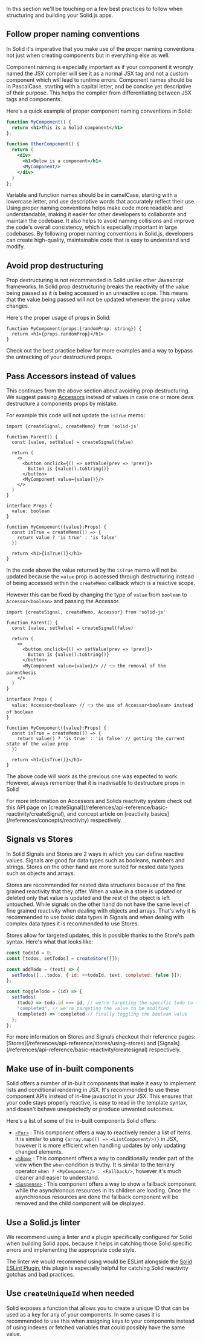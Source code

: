 
<Title>Solid Best Practices</Title>

In this section we'll be touching on a few best practices to follow when structuring and building your Solid.js apps. 

## Follow proper naming conventions

In Solid it's imperative that you make use of the proper naming conventions not just when creating components but in everything else as well.

Component naming is especially important as if your component it wrongly named the JSX compiler will see it as a normal JSX tag and not a custom component which will lead to runtime errors. Component names should be in PascalCase, starting with a capital letter, and be concise yet descriptive of their purpose. This helps the compiler from differentiating between JSX tags and components.

Here's a quick example of proper component naming conventions in Solid:

```jsx
function MyComponent() {
  return <h1>This is a Solid component</h1>
};

function OtherComponent() {
  return (
    <div>
      <h1>Below is a component</h1>
      <MyComponent/>
    </div>
  )
};
```

Variable and function names should be in camelCase, starting with a lowercase letter, and use descriptive words that accurately reflect their use. Using proper naming conventions helps make code more readable and understandable, making it easier for other developers to collaborate and maintain the codebase. It also helps to avoid naming collisions and improve the code's overall consistency, which is especially important in large codebases. By following proper naming conventions in Solid.js, developers can create high-quality, maintainable code that is easy to understand and modify.

## Avoid prop destructuring

Prop destructuring is not recommended in Solid unlike other Javascript frameworks. In Solid prop destructuring breaks the reactivity of the value being passed as it is being accessed in an unreactive scope. This means that the value being passed will not be updated whenever the proxy value changes.

Here's the proper usage of props in Solid:

```tsx
function MyComponent(props:{randomProp: string}) {
  return <h1>{props.randomProp}</h1>
}
```

Check out the best practice below for more examples and a way to bypass the untracking of your destructured props.

## Pass Accessors instead of values

This continues from the above section about avoiding prop destructuring. We suggest passing [Accessors](#TODO) instead of values in case one or more devs destructure a components props by mistake.

For example this code will not update the `isTrue` memo:

```tsx
import {createSignal, createMemo} from 'solid-js'

function Parent() {
  const [value, setValue] = createSignal(false)  

  return (
    <>
      <button onclick={() => setValue(prev => !prev)}>
        Button is {value().toString()}
      </button>
      <MyComponent value={value()}/>
    </>
  )
}

interface Props {
  value: boolean
}

function MyComponent({value}:Props) {
  const isTrue = createMemo(() => {
    return value ? 'is true' : 'is false'
  })

  return <h1>{isTrue()}</h1>
}
```

In the code above the value returned by the `isTrue` memo will not be updated because the `value` prop is accessed through destructuring instead of being accessed within the `createMemo` callback which is a reactive scope.

However this can be fixed by changing the type of `value` from `boolean` to `Accessor<boolean>` and passing the Accessor.

```tsx
import {createSignal, createMemo, Accessor} from 'solid-js'

function Parent() {
  const [value, setValue] = createSignal(false)  

  return (
    <>
      <button onclick={() => setValue(prev => !prev)}>
        Button is {value().toString()}
      </button>
      <MyComponent value={value}/> // 👈 the removal of the parenthesis 
    </>
  )
}

interface Props {
  value: Accessor<boolean> // 👈 the use of Accessor<boolean> instead of boolean
}

function MyComponent({value}:Props) {
  const isTrue = createMemo(() => {
    return value() ? 'is true' : 'is false' // getting the current state of the value prop
  })

  return <h1>{isTrue()}</h1>
}
```

The above code will work as the previous one was expected to work. However, always remember that it is inadvisable to destructure props in Solid

<Aside>
  For more information on Accessors and Solids reactivity system check out this API page on [createSignal](/references/api-reference/basic-reactivity/createSignal), and concept article on [reactivity basics](/references/concepts/reactivity) respectively.
</Aside>

## Signals vs Stores

In Solid Signals and Stores are 2 ways in which you can define reactive values. Signals are good for data types such as booleans, numbers and strings. Stores on the other hand are more suited for nested data types such as objects and arrays. 

Stores are recommended for nested data structures because of the fine grained reactivity that they offer. When a value in a store is updated or deleted only that value is updated and the rest of the object is left untouched. While signals on the other hand do not have the same level of fine grained reactivity when dealing with objects and arrays. That's why it is recommended to use basic data types in Signals and when deaing with complex data types it is recommended to use Stores.

Stores allow for targeted updates, this is possible thanks to the Store's path syntax. Here's what that looks like:

```jsx
const todoId = 0;
const [todos, setTodos] = createStore([]);

const addTodo = (text) => {
  setTodos([...todos, { id: ++todoId, text, completed: false }]);
};

const toggleTodo = (id) => {
  setTodos(
    (todo) => todo.id === id, // we're targeting the specific todo to toggle
    "completed", // we're targeting the value to be modified
    (completed) => !completed // finally toggling the boolean value
  );
};
```

<Aside>
  For more information on Stores and Signals checkout their reference pages: [Stores](/references/api-reference/stores/using-stores) and [Signals](/references/api-reference/basic-reactivity/createsignal) respectively.
</Aside>

## Make use of in-built components

Solid offers a number of in-built components that make it easy to implement lists and conditional rendering in JSX. It's recommended to use these component APIs instead of in-line javascript in your JSX. This ensures that your code stays properly reactive, is easy to read in the template syntax, and doesn't behave unexpectedly or produce unwanted outcomes.

Here's a list of some of the in-built components Solid offers:

- [`<For>`](/references/api-reference/control-flow/for) : This component offers a way to reactively render a list of items. It is similar to using `{array.map(() => <ListComponent/>)}` in JSX, however it is more efficient when handling updates by only updating changed elements.
- [`<Show>`](/references/api-reference/control-flow/show) : This component offers a way to conditionally render part of the view when the `when` condition is truthy. It is similar to the ternary operator `when ? <MyComponent/> : <Fallback/>`, however it's much cleaner and easier to understand.
- [`<Suspense>`](/references/api-reference/control-flow/suspense) : This component offers a way to show a fallback component while the asynchronous resources in its children are loading. Once the asynchronous resources are done the fallback component will be removed and the child component will be displayed.

## Use a Solid.js linter

We recommend using a linter and a plugin specifically configured for Solid when building Solid apps, because it helps in catching those Solid specific errors and implementing the appropriate code style. 

The linter we would recommend using would be ESLint alongside the [Solid ESLint Plugin](https://github.com/solidjs-community/eslint-plugin-solid), this plugin is especially helpful for catching Solid reactivity gotchas and bad practices.

## Use `createUniqueId` when needed

Solid exposes a function that allows you to create a unique ID that can be used as a key for any of your components. In some cases it is recommended to use this when assigning keys to your components instead of using indexes or fetched variables that could possibly have the same value.
